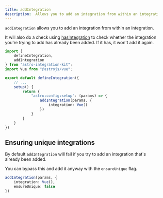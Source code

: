 ```yaml
---
title: addIntegration
description:  Allows you to add an integration from within an integration.
---
```


`addIntegration` allows you to add an integration from within an integration.

It will also do a check using [hasIntegration](/utilities/has-integration) to check whether the integration you're trying to add has already been added. If it has, it won't add it again.

```ts title="my-integration/index.ts" {3,5,12-14}
import {
    defineIntegration,
    addIntegration
} from "astro-integration-kit";
import Vue from "@astrojs/vue";

export default defineIntegration({
    // ...
    setup() {
        return {
            "astro:config:setup": (params) => {
                addIntegration(params, {
                    integration: Vue()
                })
            }
        }
    }
})
```

## Ensuring unique integrations

By default `addIntegration` will fail if you try to add an integration that's already
been added.

You can bypass this and add it anyway with the `ensureUnique` flag.

```ts title="integration.ts"
addIntegration(params, {
    integration: Vue(),
    ensureUnique: false
})
```